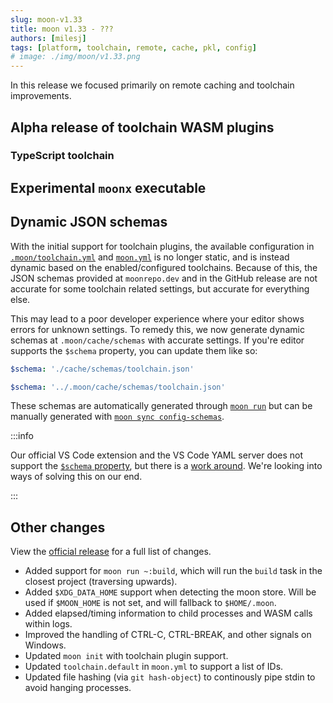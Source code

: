 ```yaml
---
slug: moon-v1.33
title: moon v1.33 - ???
authors: [milesj]
tags: [platform, toolchain, remote, cache, pkl, config]
# image: ./img/moon/v1.33.png
---
```


In this release we focused primarily on remote caching and toolchain improvements.

<!--truncate-->

## Alpha release of toolchain WASM plugins

### TypeScript toolchain

## Experimental `moonx` executable

## Dynamic JSON schemas

With the initial support for toolchain plugins, the available configuration in
[`.moon/toolchain.yml`](/docs/config/toolchain) and [`moon.yml`](/docs/config/project) is no longer
static, and is instead dynamic based on the enabled/configured toolchains. Because of this, the JSON
schemas provided at `moonrepo.dev` and in the GitHub release are not accurate for some toolchain
related settings, but accurate for everything else.

This may lead to a poor developer experience where your editor shows errors for unknown settings. To
remedy this, we now generate dynamic schemas at `.moon/cache/schemas` with accurate settings. If
you're editor supports the `$schema` property, you can update them like so:

```yaml title=".moon/toolchain.yml"
$schema: './cache/schemas/toolchain.json'
```

```yaml title="app/moon.yml"
$schema: '../.moon/cache/schemas/toolchain.json'
```

These schemas are automatically generated through [`moon run`](/docs/commands/run) but can be
manually generated with [`moon sync config-schemas`](/docs/commands/sync/config-schemas).

:::info

Our official VS Code extension and the VS Code YAML server does not support the
[`$schema` property](https://github.com/redhat-developer/yaml-language-server/pull/970), but there
is a
[work around](https://github.com/redhat-developer/yaml-language-server?tab=readme-ov-file#using-inlined-schema).
We're looking into ways of solving this on our end.

:::

## Other changes

View the [official release](https://github.com/moonrepo/moon/releases/tag/v1.33.0) for a full list
of changes.

- Added support for `moon run ~:build`, which will run the `build` task in the closest project
  (traversing upwards).
- Added `$XDG_DATA_HOME` support when detecting the moon store. Will be used if `$MOON_HOME` is not
  set, and will fallback to `$HOME/.moon`.
- Added elapsed/timing information to child processes and WASM calls within logs.
- Improved the handling of CTRL-C, CTRL-BREAK, and other signals on Windows.
- Updated `moon init` with toolchain plugin support.
- Updated `toolchain.default` in `moon.yml` to support a list of IDs.
- Updated file hashing (via `git hash-object`) to continously pipe stdin to avoid hanging processes.
